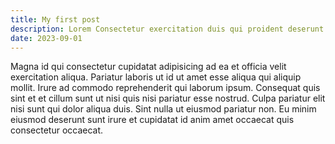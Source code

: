 ---
title: My first post
description: Lorem Consectetur exercitation duis qui proident deserunt pariatur veniam in non incididunt esse. Non proident aute occaecat nulla et eiusmod sunt commodo sint. Eiusmod ipsum minim minim incididunt quis id non exercitation nisi.
date: 2023-09-01
---
Magna id qui consectetur cupidatat adipisicing ad ea et officia velit exercitation aliqua. 
Pariatur laboris ut id ut amet esse aliqua qui aliquip mollit. Irure ad commodo reprehenderit qui 
laborum ipsum. Consequat quis sint et et cillum sunt ut nisi quis nisi pariatur esse nostrud. Culpa
 pariatur elit nisi sunt qui dolor aliqua duis. Sint nulla ut eiusmod pariatur non. Eu minim eiusmod 
 deserunt sunt irure et cupidatat id anim amet occaecat quis consectetur occaecat.